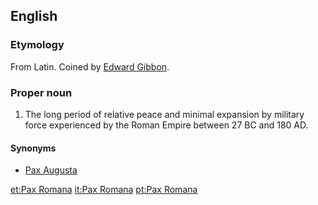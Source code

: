 ==English==
{{wikipedia}}
===Etymology===
From Latin.  Coined by [[w:Edward Gibbon|Edward Gibbon]].

===Proper noun===
{{en-proper noun|sg=[[pax|Pax]] [[Romana]]}}

# The long period of relative peace and minimal expansion by military force experienced by the Roman Empire between 27 BC and 180 AD.

====Synonyms====
*[[Pax Augusta]]

[[et:Pax Romana]]
[[it:Pax Romana]]
[[pt:Pax Romana]]